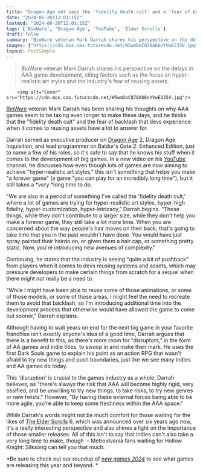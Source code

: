 ```yaml
---
title: "Dragon Age vet says the 'fidelity death cult' and a 'fear of backlash' over reused assets is making AAA games take way longer, but that creates room for Dark Souls-style surprise hits"
date: "2024-06-26T12:01:15Z"
lastmod: "2024-06-26T12:01:15Z"
tags: ['BioWare', 'Dragon Age', 'YouTube', 'Elder Scrolls']
draft: false
summary: "BioWare veteran Mark Darrah shares his perspective on the delays in AAA game development, citing factors such as the focus on hyper-realistic art styles and the industry's fear of reusing assets."
images: ["https://cdn.mos.cms.futurecdn.net/W5wmDoCQ78Ab6nYVwE2J5V.jpg"]
layout: PostSimple
---
```

> BioWare veteran Mark Darrah shares his perspective on the delays in AAA game development, citing factors such as the focus on hyper-realistic art styles and the industry's fear of reusing assets.


        <img alt="Cover" src="https://cdn.mos.cms.futurecdn.net/W5wmDoCQ78Ab6nYVwE2J5V.jpg"/>
        
[BioWare](https://www.gamesradar.com/tag/bioware/) veteran Mark Darrah has been sharing his thoughts on why AAA games seem to be taking even longer to make these days, and he thinks that the "fidelity death cult" and the fear of backlash that devs experience when it comes to reusing assets have a lot to answer for.

Darrah served as executive producer on [Dragon Age](https://www.gamesradar.com/tag/dragon-age/) 2, Dragon Age Inquisition, and lead programmer on Baldur's Gate 2: Enhanced Edition, just to name a few of his roles, so it's safe to say that he knows his stuff when it comes to the development of big games. In a new video on his [YouTube](https://www.gamesradar.com/tag/youtube/) channel, he discusses how even though lots of games are now aiming to achieve "hyper-realistic art styles," this isn't something that helps you make "a forever game" (a game "you can play for an incredibly long time"), but it still takes a *very *long time to do.

"We are also in a period of something I've called the 'fidelity death cult,' where a lot of games are trying for hyper-realistic art styles, hyper-high fidelity, hyper-customization, hyper-intricacy," Darrah begins. "These things, while they don't contribute to a larger size, while they don't help you make a forever game, they still take a lot more time. When you are concerned about the way people's hair moves on their back, that's going to take time that you in the past wouldn't have done. You would have just spray painted their hairdo on, or given them a hair cap, or something pretty static. Now, you're introducing new avenues of complexity."

Continuing, he states that the industry is seeing "quite a bit of pushback" from players when it comes to devs reusing systems and assets, which may pressure developers to make certain things from scratch for a sequel when there might not really be a need to. 

"While I might have been able to reuse some of those animations, or some of those models, or some of those areas, I might feel the need to recreate them to avoid that backlash, so I'm introducing additional time into the development process that otherwise would have allowed the game to come out sooner," Darrah explains. 

Although having to wait years on end for the next big game in your favorite franchise isn't exactly anyone's idea of a good time, Darrah argues that there is a benefit to this, as there's more room for "disruptors," in the form of AA games and indie titles, to swoop in and make their mark. He uses the first Dark Souls game to explain his point as an action RPG that wasn't afraid to try new things and push boundaries, just like we see many indies and AA games do today. 

This 'disruption' is crucial to the games industry as a whole, Darrah believes, as "there's always the risk that AAA will become highly rigid, very ossified, and be unwilling to try new things, to take risks, to try new genres or new twists." However, "By having these external forces being able to be more agile, you're able to keep some freshness within the AAA space."

While Darrah's words might not be much comfort for those waiting for the likes of [The Elder Scrolls](https://www.gamesradar.com/tag/the-elder-scrolls/) 6, which was announced over six years ago now, it's a really interesting perspective and also shines a light on the importance of those smaller releases. All of this isn't to say that indies can't also take a very long time to make, though  – Metroidvania fans waiting for Hollow Knight: Silksong can tell you that much. 

*Be sure to check out our roundup of *[<u><em>new games 2024</em></u>](https://www.gamesradar.com/video-game-release-dates/)* to see what games are releasing this year and beyond. *
        